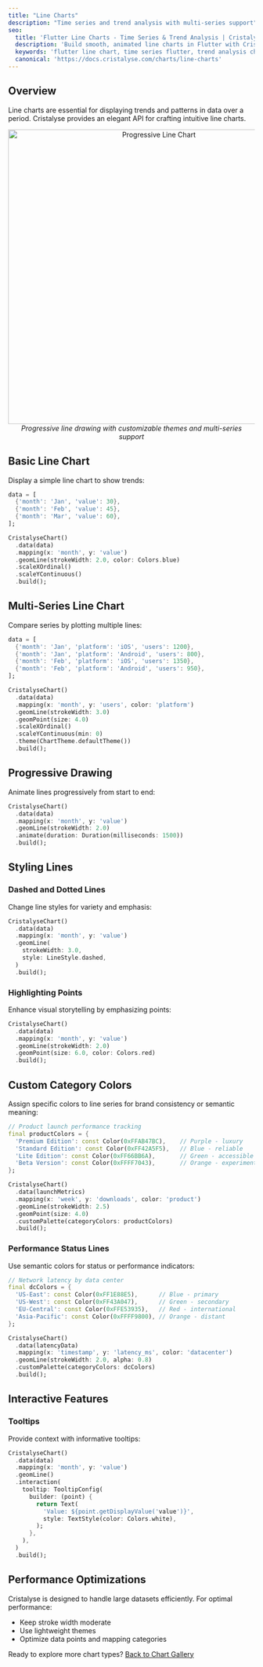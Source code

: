 ```yaml
---
title: "Line Charts"
description: "Time series and trend analysis with multi-series support"
seo:
  title: 'Flutter Line Charts - Time Series & Trend Analysis | Cristalyse'
  description: 'Build smooth, animated line charts in Flutter with Cristalyse. Multi-series support, progressive drawing, and customizable styles for time series data visualization.'
  keywords: 'flutter line chart, time series flutter, trend analysis chart, multi-series line chart, animated line chart flutter, cristalyse line'
  canonical: 'https://docs.cristalyse.com/charts/line-charts'
---
```


## Overview

Line charts are essential for displaying trends and patterns in data over a period. Cristalyse provides an elegant API for crafting intuitive line charts.

<div align="center">
  <img src="/images/cristalyse_line_chart.gif" alt="Progressive Line Chart" width="600"/>
  <br/>
  <em>Progressive line drawing with customizable themes and multi-series support</em>
</div>

## Basic Line Chart

Display a simple line chart to show trends:

```dart
data = [
  {'month': 'Jan', 'value': 30},
  {'month': 'Feb', 'value': 45},
  {'month': 'Mar', 'value': 60},
];

CristalyseChart()
  .data(data)
  .mapping(x: 'month', y: 'value')
  .geomLine(strokeWidth: 2.0, color: Colors.blue)
  .scaleXOrdinal()
  .scaleYContinuous()
  .build();
```

## Multi-Series Line Chart

Compare series by plotting multiple lines:

```dart
data = [
  {'month': 'Jan', 'platform': 'iOS', 'users': 1200},
  {'month': 'Jan', 'platform': 'Android', 'users': 800},
  {'month': 'Feb', 'platform': 'iOS', 'users': 1350},
  {'month': 'Feb', 'platform': 'Android', 'users': 950},
];

CristalyseChart()
  .data(data)
  .mapping(x: 'month', y: 'users', color: 'platform')
  .geomLine(strokeWidth: 3.0)
  .geomPoint(size: 4.0)
  .scaleXOrdinal()
  .scaleYContinuous(min: 0)
  .theme(ChartTheme.defaultTheme())
  .build();
```

## Progressive Drawing

Animate lines progressively from start to end:

```dart
CristalyseChart()
  .data(data)
  .mapping(x: 'month', y: 'value')
  .geomLine(strokeWidth: 2.0)
  .animate(duration: Duration(milliseconds: 1500))
  .build();
```

## Styling Lines

### Dashed and Dotted Lines

Change line styles for variety and emphasis:

```dart
CristalyseChart()
  .data(data)
  .mapping(x: 'month', y: 'value')
  .geomLine(
    strokeWidth: 3.0,
    style: LineStyle.dashed,
  )
  .build();
```

### Highlighting Points

Enhance visual storytelling by emphasizing points:

```dart
CristalyseChart()
  .data(data)
  .mapping(x: 'month', y: 'value')
  .geomLine(strokeWidth: 2.0)
  .geomPoint(size: 6.0, color: Colors.red)
  .build();
```

## Custom Category Colors

Assign specific colors to line series for brand consistency or semantic meaning:

```dart
// Product launch performance tracking
final productColors = {
  'Premium Edition': const Color(0xFFAB47BC),    // Purple - luxury
  'Standard Edition': const Color(0xFF42A5F5),   // Blue - reliable
  'Lite Edition': const Color(0xFF66BB6A),       // Green - accessible
  'Beta Version': const Color(0xFFFF7043),       // Orange - experimental
};

CristalyseChart()
  .data(launchMetrics)
  .mapping(x: 'week', y: 'downloads', color: 'product')
  .geomLine(strokeWidth: 2.5)
  .geomPoint(size: 4.0)
  .customPalette(categoryColors: productColors)
  .build();
```

### Performance Status Lines

Use semantic colors for status or performance indicators:

```dart
// Network latency by data center
final dcColors = {
  'US-East': const Color(0xFF1E88E5),      // Blue - primary
  'US-West': const Color(0xFF43A047),      // Green - secondary
  'EU-Central': const Color(0xFFE53935),   // Red - international
  'Asia-Pacific': const Color(0xFFFF9800), // Orange - distant
};

CristalyseChart()
  .data(latencyData)
  .mapping(x: 'timestamp', y: 'latency_ms', color: 'datacenter')
  .geomLine(strokeWidth: 2.0, alpha: 0.8)
  .customPalette(categoryColors: dcColors)
  .build();
```

## Interactive Features

### Tooltips

Provide context with informative tooltips:

```dart
CristalyseChart()
  .data(data)
  .mapping(x: 'month', y: 'value')
  .geomLine()
  .interaction(
    tooltip: TooltipConfig(
      builder: (point) {
        return Text(
          'Value: ${point.getDisplayValue('value')}',
          style: TextStyle(color: Colors.white),
        );
      },
    ),
  )
  .build();
```

## Performance Optimizations

Cristalyse is designed to handle large datasets efficiently. For optimal performance:

- Keep stroke width moderate
- Use lightweight themes
- Optimize data points and mapping categories

Ready to explore more chart types? [Back to Chart Gallery](charts/area-charts)
